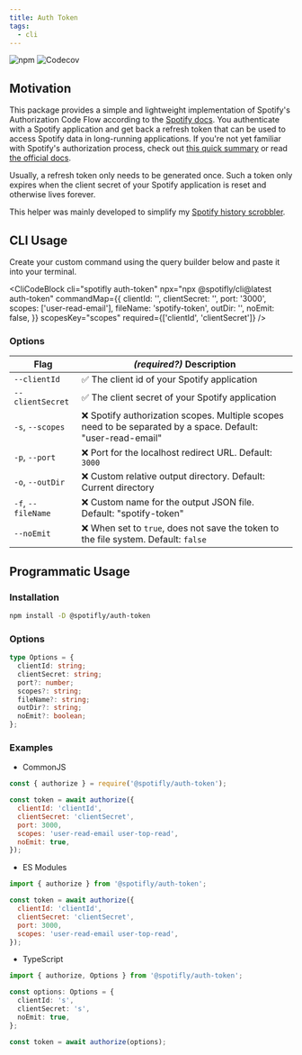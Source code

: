 ```yaml
---
title: Auth Token
tags:
  - cli
---
```


![npm](https://img.shields.io/npm/v/@spotifly/auth-token) ![Codecov](https://codecov.io/gh/eegli/spotifly/branch/main/graph/badge.svg?flag=auth-token)

## Motivation

This package provides a simple and lightweight implementation of Spotify's Authorization Code Flow according to the [Spotify docs](https://developer.spotify.com/documentation/general/guides/authorization/code-flow/). You authenticate with a Spotify application and get back a refresh token that can be used to access Spotify data in long-running applications. If you're not yet familiar with Spotify's authorization process, check out [this quick summary](/docs/authorization) or read [the official docs](https://developer.spotify.com/documentation/general/guides/authorization/).

Usually, a refresh token only needs to be generated once. Such a token only expires when the client secret of your Spotify application is reset and otherwise lives forever.

This helper was mainly developed to simplify my [Spotify history scrobbler](https://github.com/eegli/spotify-history).

## CLI Usage

Create your custom command using the query builder below and paste it into your terminal.


<CliCodeBlock
  cli="spotifly auth-token"
  npx="npx @spotifly/cli@latest auth-token"
  commandMap={{
    clientId: '',
    clientSecret: '',
    port: '3000',
    scopes: ['user-read-email'],
    fileName: 'spotify-token',
    outDir: '',
    noEmit: false,
  }}
  scopesKey="scopes"
  required={['clientId', 'clientSecret']}
/>

### Options

| Flag               | _(required?)_ Description                                                                                    |
| ------------------ | ------------------------------------------------------------------------------------------------------------ |
| `--clientId`       | ✅ The client id of your Spotify application                                                                 |
| `--clientSecret`   | ✅ The client secret of your Spotify application                                                             |
| `-s`, `--scopes`   | ❌ Spotify authorization scopes. Multiple scopes need to be separated by a space. Default: "user-read-email" |
| `-p`, `--port`     | ❌ Port for the localhost redirect URL. Default: `3000`                                                      |
| `-o`, `--outDir`   | ❌ Custom relative output directory. Default: Current directory                                              |
| `-f`, `--fileName` | ❌ Custom name for the output JSON file. Default: "spotify-token"                                            |
| `--noEmit`         | ❌ When set to `true`, does not save the token to the file system. Default: `false`                          |

## Programmatic Usage

### Installation

```bash npm2yarn
npm install -D @spotifly/auth-token
```

### Options

```ts
type Options = {
  clientId: string;
  clientSecret: string;
  port?: number;
  scopes?: string;
  fileName?: string;
  outDir?: string;
  noEmit?: boolean;
};
```

### Examples

- CommonJS

```js
const { authorize } = require('@spotifly/auth-token');

const token = await authorize({
  clientId: 'clientId',
  clientSecret: 'clientSecret',
  port: 3000,
  scopes: 'user-read-email user-top-read',
  noEmit: true,
});
```

- ES Modules

```js
import { authorize } from '@spotifly/auth-token';

const token = await authorize({
  clientId: 'clientId',
  clientSecret: 'clientSecret',
  port: 3000,
  scopes: 'user-read-email user-top-read',
});
```

- TypeScript

```ts
import { authorize, Options } from '@spotifly/auth-token';

const options: Options = {
  clientId: 's',
  clientSecret: 's',
  noEmit: true,
};

const token = await authorize(options);
```
